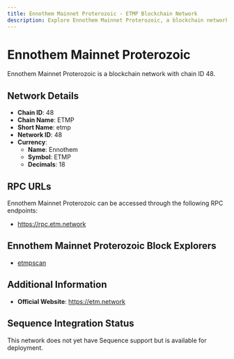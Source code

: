 ```yaml
--- 
title: Ennothem Mainnet Proterozoic - ETMP Blockchain Network
description: Explore Ennothem Mainnet Proterozoic, a blockchain network with chain ID 48. Learn about its native currency, Ennothem, and how to interact with the network.
---
```


# Ennothem Mainnet Proterozoic

Ennothem Mainnet Proterozoic is a blockchain network with chain ID 48.

## Network Details

- **Chain ID**: 48
- **Chain Name**: ETMP
- **Short Name**: etmp
- **Network ID**: 48
- **Currency**: 
  - **Name**: Ennothem
  - **Symbol**: ETMP
  - **Decimals**: 18

## RPC URLs

Ennothem Mainnet Proterozoic can be accessed through the following RPC endpoints:

- https://rpc.etm.network

## Ennothem Mainnet Proterozoic Block Explorers

- [etmpscan](https://etmscan.network)

## Additional Information

- **Official Website**: https://etm.network

## Sequence Integration Status

This network does not yet have Sequence support but is available for deployment.
